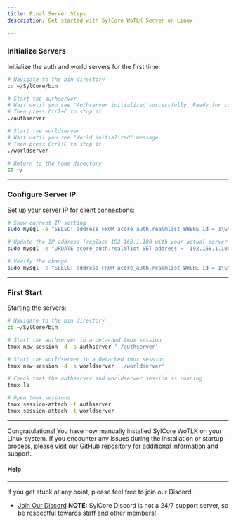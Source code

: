 ```yaml
---
title: Final Server Steps
description: Get started with SylCore WoTLK Server on Linux

---
```


### Initialize Servers
Initialize the auth and world servers for the first time:

```bash
# Navigate to the bin directory
cd ~/SylCore/bin

# Start the authserver
# Wait until you see "Authserver initialized successfully. Ready for connections!" message
# Then press Ctrl+C to stop it
./authserver

# Start the worldserver
# Wait until you see "World initialized" message
# Then press Ctrl+C to stop it
./worldserver

# Return to the home directory
cd ~/
```
---

### Configure Server IP
Set up your server IP for client connections:

```bash
# Show current IP setting
sudo mysql -e "SELECT address FROM acore_auth.realmlist WHERE id = 1\G"

# Update the IP address (replace 192.168.1.100 with your actual server IP)
sudo mysql -e "UPDATE acore_auth.realmlist SET address = '192.168.1.100' WHERE id = 1;" acore_auth

# Verify the change
sudo mysql -e "SELECT address FROM acore_auth.realmlist WHERE id = 1\G"
```
---

### First Start
Starting the servers:

```bash
# Navigate to the bin directory
cd ~/SylCore/bin

# Start the authserver in a detached tmux session
tmux new-session -d -s authserver './authserver'

# Start the worldserver in a detached tmux session
tmux new-session -d -s worldserver './worldserver'

# Check that the authserver and worldserver session is running
tmux ls

# Open tmux sessions
tmux session-attach -t authserver
tmux session-attach -t worldserver
```
---

Congratulations! You have now manually installed SylCore WoTLK on your Linux system. If you encounter
any issues during the installation or startup process, please visit our GitHub repository for additional
information and support.

#### Help
---
If you get stuck at any point, please feel free to join our Discord.

   - [Join Our Discord](https://discord.gg/BQBD5MqspY) **NOTE:** SylCore Discord is not a 24/7 support server, so be respectful towards staff and other members!